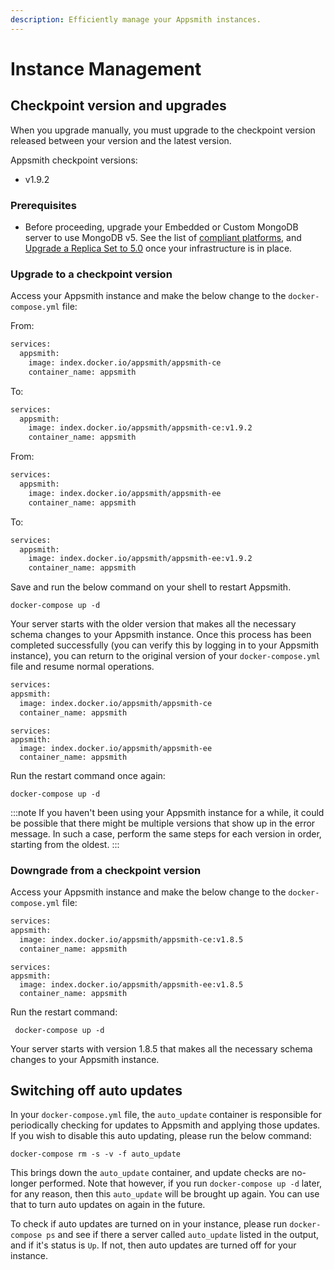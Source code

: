 ```yaml
---
description: Efficiently manage your Appsmith instances.
---
```



# Instance Management

## Checkpoint version and upgrades

When you upgrade manually, you must upgrade to the checkpoint version released between your version and the latest version.

Appsmith checkpoint versions:
* v1.9.2

### Prerequisites
* Before proceeding, upgrade your Embedded or Custom MongoDB server to use MongoDB v5. See the list of [compliant platforms](https://www.mongodb.com/docs/manual/administration/production-notes/#platform-support), and [Upgrade a Replica Set to 5.0](https://www.mongodb.com/docs/manual/release-notes/5.0-upgrade-replica-set/) once your infrastructure is in place. 

### Upgrade to a checkpoint version
Access your Appsmith instance and make the below change to the `docker-compose.yml` file:

<Tabs groupId="appsmithEditions" queryString="current-edition">
  <TabItem value="CE" label="Community Edition" default>
  
From:

```bash
services:
  appsmith:
    image: index.docker.io/appsmith/appsmith-ce
    container_name: appsmith
```

To:

```bash
services:
  appsmith:
    image: index.docker.io/appsmith/appsmith-ce:v1.9.2
    container_name: appsmith
```


</TabItem>
   <TabItem value="BE" label="Business Edition">
   
From:

```bash
services:
  appsmith:
    image: index.docker.io/appsmith/appsmith-ee
    container_name: appsmith
```

To:

```bash
services:
  appsmith:
    image: index.docker.io/appsmith/appsmith-ee:v1.9.2
    container_name: appsmith
```
   
   </TabItem>
</Tabs>

Save and run the below command on your shell to restart Appsmith.

```
docker-compose up -d
```

Your server starts with the older version that makes all the necessary schema changes to your Appsmith instance. Once this process has been completed successfully (you can verify this by logging in to your Appsmith instance), you can return to the original version of your `docker-compose.yml` file and resume normal operations.


<Tabs groupId="appsmithEditions" queryString="current-edition">
  <TabItem value="CE" label="Community Edition" default>

  ```bash
  services:
  appsmith:
    image: index.docker.io/appsmith/appsmith-ce
    container_name: appsmith
  ```
  
  </TabItem>
  <TabItem value="BE" label="Business Edition">

  ```
services:
  appsmith:
    image: index.docker.io/appsmith/appsmith-ee
    container_name: appsmith
  ```
  </TabItem>
</Tabs>


Run the restart command once again: 

 ```
 docker-compose up -d
  ```
:::note 
If you haven't been using your Appsmith instance for a while, it could be possible that there might be multiple versions that show up in the error message. In such a case, perform the same steps for each version in order, starting from the oldest.
:::

### Downgrade from a checkpoint version
Access your Appsmith instance and make the below change to the `docker-compose.yml` file:

<Tabs groupId="appsmithEditions" queryString="current-edition">
  <TabItem value="CE" label="Community Edition" default>

  ```bash
  services:
  appsmith:
    image: index.docker.io/appsmith/appsmith-ce:v1.8.5
    container_name: appsmith
  ```
  
  </TabItem>
  <TabItem value="BE" label="Business Edition">

  ```
services:
  appsmith:
    image: index.docker.io/appsmith/appsmith-ee:v1.8.5
    container_name: appsmith
  ```
  </TabItem>
</Tabs>


Run the restart command: 

```
 docker-compose up -d
```
Your server starts with version 1.8.5 that makes all the necessary schema changes to your Appsmith instance. 

## Switching off auto updates

In your `docker-compose.yml` file, the `auto_update` container is responsible for periodically checking for updates to Appsmith and applying those updates. If you wish to disable this auto updating, please run the below command:

```
docker-compose rm -s -v -f auto_update
```

This brings down the `auto_update` container, and update checks are no-longer performed. Note that however, if you run `docker-compose up -d` later, for any reason, then this `auto_update` will be brought up again. You can use that to turn auto updates on again in the future.

To check if auto updates are turned on in your instance, please run `docker-compose ps` and see if there a server called `auto_update` listed in the output, and if it's status is `Up`. If not, then auto updates are turned off for your instance.
